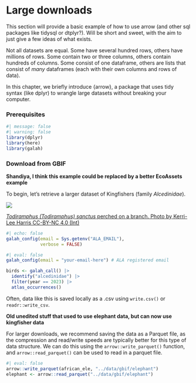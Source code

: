 # Large downloads

This section will provide a basic example of how to use arrow (and other sql packages like tidysql or dtplyr?). Will be short and sweet, with the aim to just give a few ideas of what exists.

Not all datasets are equal. Some have several hundred rows, others have millions of rows. Some contain two or three columns, others contain hundreds of columns. Some consist of one dataframe, others are lists that consist of *many* dataframes (each with their own columns and rows of data).

In this chapter, we briefly introduce {arrow}, a package that uses tidy syntax (like dplyr) to wrangle large datasets without breaking your computer.

### Prerequisites

```r
#| message: false
#| warning: false
library(dplyr)
library(here)
library(galah)
```


### Download from GBIF

**Shandiya, I think this example could be replaced by a better EcoAssets example**

To begin, let's retrieve a larger dataset of Kingfishers (family *Alcedinidae*).

:::{layout="[-1, 1, -1]"}
<img class = "rounded" src="https://ala-images.s3.ap-southeast-2.amazonaws.com/store/2/5/1/d/9525c6da-fd47-41fa-8eff-55c6747ed152/original"></img>
:::

::: {.figure-caption}
[*Todiramphus (Todiramphus) sanctus* perched
on a branch. Photo by Kerri-Lee Harris CC-BY-NC 4.0
(Int)](https://biocache.ala.org.au/occurrences/77b8aac0-18af-4ec6-a03c-ff825859a6f3)
:::

```r
#| echo: false
galah_config(email = Sys.getenv("ALA_EMAIL"),
             verbose = FALSE)
```

```r
#| eval: false
galah_config(email = "your-email-here") # ALA registered email
```

```r
birds <- galah_call() |>
  identify("alcedinidae") |>
  filter(year == 2023) |>
  atlas_occurrences()
```

Often, data like this is saved locally as a .csv using `write.csv()` or
`readr::write_csv`. 

**Old unedited stuff that used to use elephant data, but can now use kingfisher data**

For larger downloads, we
recommend saving the data as a Parquet file, as the compression and read/write
speeds are typically better for this type of data structure. We can do this
using the `arrow::write_parquet()` function, and `arrow::read_parquet()` can be
used to read in a parquet file.

```r
#| eval: false
arrow::write_parquet(african_ele, "../data/gbif/elephant")
elephant <- arrow::read_parquet("../data/gbif/elephant")
```